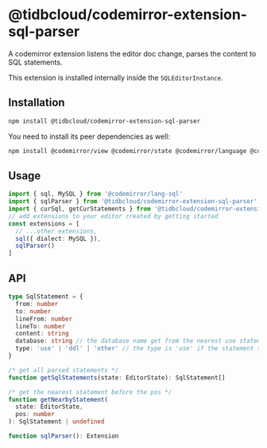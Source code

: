 # @tidbcloud/codemirror-extension-sql-parser

A codemirror extension listens the editor doc change, parses the content to SQL statements.

This extension is installed internally inside the `SQLEditorInstance`.

## Installation

```sh npm2yarn
npm install @tidbcloud/codemirror-extension-sql-parser
```

You need to install its peer dependencies as well:

```sh npm2yarn
npm install @codemirror/view @codemirror/state @codemirror/language @codemirror/lang-sql
```

## Usage

```ts
import { sql, MySQL } from '@codemirror/lang-sql'
import { sqlParser } from '@tidbcloud/codemirror-extension-sql-parser'
import { curSql, getCurStatements } from '@tidbcloud/codemirror-extension-cur-sql'
// add extensions to your editor created by getting started
const extensions = [
  // ...other extensions,
  sql({ dialect: MySQL }),
  sqlParser()
]
```

## API

```ts
type SqlStatement = {
  from: number
  to: number
  lineFrom: number
  lineTo: number
  content: string
  database: string // the database name get from the nearest use statement before the pos
  type: 'use' | 'ddl' | 'other' // the type is 'use' if the statement start with use ignore case
}

/* get all parsed statements */
function getSqlStatements(state: EditorState): SqlStatement[]

/* get the nearest statement before the pos */
function getNearbyStatement(
  state: EditorState,
  pos: number
): SqlStatement | undefined

function sqlParser(): Extension
```

